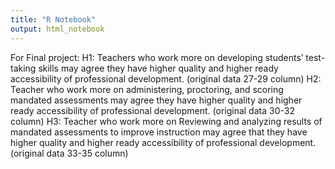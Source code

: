 ```yaml
---
title: "R Notebook"
output: html_notebook
---
```

For Final project:
    H1: Teachers who work more on developing students' test-taking skills may agree they have higher quality and higher ready accessibility of professional development. (original data 27-29 column)
    H2: Teacher who work more on administering, proctoring, and scoring mandated assessments may agree they have higher quality and higher ready accessibility of professional development. (original data 30-32 column)
    H3: Teacher who work more on Reviewing and analyzing results of mandated assessments to improve instruction may agree that they have higher quality and higher ready accessibility of professional development.(original data 33-35 column)